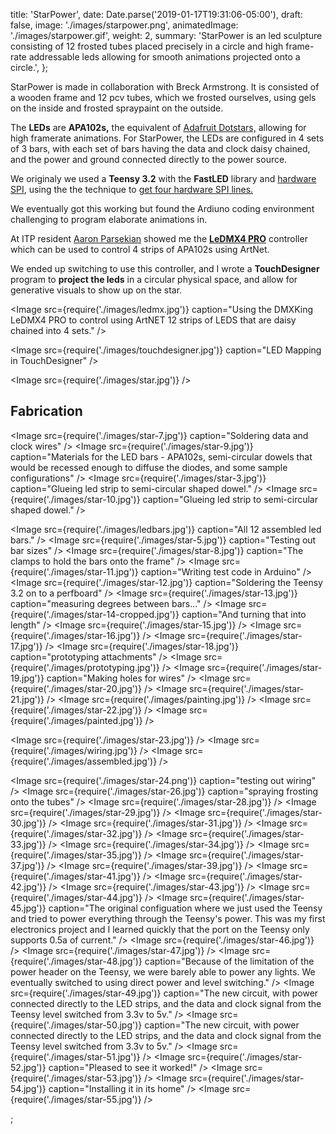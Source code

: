 
  title: 'StarPower',
  date: Date.parse('2019-01-17T19:31:06-05:00'),
  draft: false,
  image: './images/starpower.png',
  animatedImage: './images/starpower.gif',
  weight: 2,
  summary:
    'StarPower is an led sculpture consisting of 12 frosted tubes placed precisely in a circle and high frame-rate addressable leds allowing for smooth animations projected onto a circle.',
};

<Vimeo videoId="373796248" />

StarPower is made in collaboration with Breck Armstrong. It is consisted of a wooden frame and 12 pcv tubes, which we frosted ourselves, using gels on the inside and frosted spraypaint on the outside.

The **LEDs** are **APA102s,** the equivalent of [Adafruit Dotstars,](https://learn.adafruit.com/adafruit-dotstar-leds/overview) allowing for high framerate animations. For StarPower, the LEDs are configured in 4 sets of 3 bars, with each set of bars having the data and clock daisy chained, and the power and ground connected directly to the power source.

We originaly we used a **Teensy 3.2** with the **FastLED** library and [hardware SPI](https://github.com/FastLED/FastLED/wiki/SPI-Hardware-or-Bit-banging), using the the technique to [get four hardware SPI lines.](https://github.com/FastLED/FastLED/wiki/SPI-Hardware-or-Bit-banging#getting-four-hardware-spi-lines-for-the-apa102-out-of-the-teensy-303132)

We eventually got this working but found the Ardiuno coding environment challenging to program elaborate animations in.

At ITP resident [Aaron Parsekian](http://www.aaronparsekian.com/) showed me the **[LeDMX4 PRO](https://dmxking.com/led-pixel-control/ledmx4-pro)** controller which can be used to control 4 strips of APA102s using ArtNet.

We ended up switching to use this controller, and I wrote a **TouchDesigner** program to **project the leds** in a circular physical space, and allow for generative visuals to show up on the star.

<Image
  src={require('./images/ledmx.jpg')}
  caption="Using the DMXKing LeDMX4 PRO to control using ArtNET 12 strips of LEDS that are daisy chained into 4 sets."
/>

<Image src={require('./images/touchdesigner.jpg')} caption="LED Mapping in TouchDesigner" />

<Image src={require('./images/star.jpg')} />

## Fabrication

<Image src={require('./images/star-7.jpg')} caption="Soldering data and clock wires" />
<Image
  src={require('./images/star-9.jpg')}
  caption="Materials for the LED bars - APA102s, semi-circular dowels that would be recessed enough to diffuse the diodes, and some sample configurations"
/>
<Image src={require('./images/star-3.jpg')} caption="Glueing led strip to semi-circular shaped dowel." />
<Image src={require('./images/star-10.jpg')} caption="Glueing led strip to semi-circular shaped dowel." />

<Image src={require('./images/ledbars.jpg')} caption="All 12 assembled led bars." />
<Image src={require('./images/star-5.jpg')} caption="Testing out bar sizes" />
<Image src={require('./images/star-8.jpg')} caption="The clamps to hold the bars onto the frame" />
<Image src={require('./images/star-11.jpg')} caption="Writing test code in Arduino" />
<Image src={require('./images/star-12.jpg')} caption="Soldering the Teensy 3.2 on to a perfboard" />
<Image src={require('./images/star-13.jpg')} caption="measuring degrees between bars..." />
<Image src={require('./images/star-14-cropped.jpg')} caption="And turning that into length" />
<Image src={require('./images/star-15.jpg')} />
<Image src={require('./images/star-16.jpg')} />
<Image src={require('./images/star-17.jpg')} />
<Image src={require('./images/star-18.jpg')} caption="prototyping attachments" />
<Image src={require('./images/prototyping.jpg')} />
<Image src={require('./images/star-19.jpg')} caption="Making holes for wires" />
<Image src={require('./images/star-20.jpg')} />
<Image src={require('./images/star-21.jpg')} />
<Image src={require('./images/painting.jpg')} />
<Image src={require('./images/star-22.jpg')} />
<Image src={require('./images/painted.jpg')} />

<Image src={require('./images/star-23.jpg')} />
<Image src={require('./images/wiring.jpg')} />
<Image src={require('./images/assembled.jpg')} />

<Image src={require('./images/star-24.png')} caption="testing out wiring" />
<Image src={require('./images/star-26.jpg')} caption="spraying frosting onto the tubes" />
<Image src={require('./images/star-28.jpg')} />
<Image src={require('./images/star-29.jpg')} />
<Image src={require('./images/star-30.jpg')} />
<Image src={require('./images/star-31.jpg')} />
<Image src={require('./images/star-32.jpg')} />
<Image src={require('./images/star-33.jpg')} />
<Image src={require('./images/star-34.jpg')} />
<Image src={require('./images/star-35.jpg')} />
<Image src={require('./images/star-37.jpg')} />
<Image src={require('./images/star-39.jpg')} />
<Image src={require('./images/star-41.jpg')} />
<Image src={require('./images/star-42.jpg')} />
<Image src={require('./images/star-43.jpg')} />
<Image src={require('./images/star-44.jpg')} />
<Image
  src={require('./images/star-45.jpg')}
  caption="The original configuation where we just used the Teensy and tried to power everything through the Teensy's power. This was my first electronics project and I learned quickly that the port on the Teensy only supports 0.5a of current."
/>
<Image src={require('./images/star-46.jpg')} />
<Image src={require('./images/star-47.jpg')} />
<Image
  src={require('./images/star-48.jpg')}
  caption="Because of the limitation of the power header on the Teensy, we were barely able to power any lights. We eventually switched to using direct power and level switching."
/>
<Image
  src={require('./images/star-49.jpg')}
  caption="The new circuit, with power connected directly to the LED strips, and the data and clock signal from the Teensy level switched from 3.3v to 5v."
/>
<Image
  src={require('./images/star-50.jpg')}
  caption="The new circuit, with power connected directly to the LED strips, and the data and clock signal from the Teensy level switched from 3.3v to 5v."
/>
<Image src={require('./images/star-51.jpg')} />
<Image src={require('./images/star-52.jpg')} caption="Pleased to see it worked!" />
<Image src={require('./images/star-53.jpg')} />
<Image src={require('./images/star-54.jpg')} caption="Installing it in its home" />
<Image src={require('./images/star-55.jpg')} />


;
